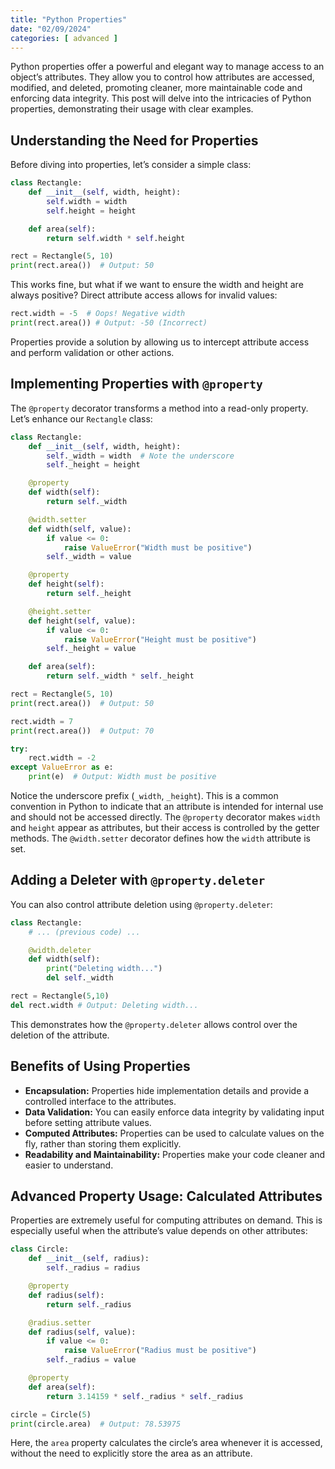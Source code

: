 ```yaml
---
title: "Python Properties"
date: "02/09/2024"
categories: [ advanced ]
---
```



Python properties offer a powerful and elegant way to manage access to an object's attributes.  They allow you to control how attributes are accessed, modified, and deleted, promoting cleaner, more maintainable code and enforcing data integrity.  This post will delve into the intricacies of Python properties, demonstrating their usage with clear examples.


## Understanding the Need for Properties

Before diving into properties, let's consider a simple class:

```python
class Rectangle:
    def __init__(self, width, height):
        self.width = width
        self.height = height

    def area(self):
        return self.width * self.height

rect = Rectangle(5, 10)
print(rect.area())  # Output: 50
```

This works fine, but what if we want to ensure the width and height are always positive?  Direct attribute access allows for invalid values:

```python
rect.width = -5  # Oops! Negative width
print(rect.area()) # Output: -50 (Incorrect)
```

Properties provide a solution by allowing us to intercept attribute access and perform validation or other actions.


## Implementing Properties with `@property`

The `@property` decorator transforms a method into a read-only property.  Let's enhance our `Rectangle` class:

```python
class Rectangle:
    def __init__(self, width, height):
        self._width = width  # Note the underscore
        self._height = height

    @property
    def width(self):
        return self._width

    @width.setter
    def width(self, value):
        if value <= 0:
            raise ValueError("Width must be positive")
        self._width = value

    @property
    def height(self):
        return self._height

    @height.setter
    def height(self, value):
        if value <= 0:
            raise ValueError("Height must be positive")
        self._height = value

    def area(self):
        return self._width * self._height

rect = Rectangle(5, 10)
print(rect.area())  # Output: 50

rect.width = 7
print(rect.area())  # Output: 70

try:
    rect.width = -2
except ValueError as e:
    print(e)  # Output: Width must be positive

```

Notice the underscore prefix (`_width`, `_height`). This is a common convention in Python to indicate that an attribute is intended for internal use and should not be accessed directly.  The `@property` decorator makes `width` and `height` appear as attributes, but their access is controlled by the getter methods.  The `@width.setter` decorator defines how the `width` attribute is set.


##  Adding a Deleter with `@property.deleter`

You can also control attribute deletion using `@property.deleter`:

```python
class Rectangle:
    # ... (previous code) ...

    @width.deleter
    def width(self):
        print("Deleting width...")
        del self._width

rect = Rectangle(5,10)
del rect.width # Output: Deleting width...
```

This demonstrates how the `@property.deleter` allows control over the deletion of the attribute.

##  Benefits of Using Properties

* **Encapsulation:**  Properties hide implementation details and provide a controlled interface to the attributes.
* **Data Validation:**  You can easily enforce data integrity by validating input before setting attribute values.
* **Computed Attributes:**  Properties can be used to calculate values on the fly, rather than storing them explicitly.
* **Readability and Maintainability:** Properties make your code cleaner and easier to understand.


## Advanced Property Usage:  Calculated Attributes

Properties are extremely useful for computing attributes on demand.  This is especially useful when the attribute's value depends on other attributes:

```python
class Circle:
    def __init__(self, radius):
        self._radius = radius

    @property
    def radius(self):
        return self._radius

    @radius.setter
    def radius(self, value):
        if value <= 0:
            raise ValueError("Radius must be positive")
        self._radius = value

    @property
    def area(self):
        return 3.14159 * self._radius * self._radius

circle = Circle(5)
print(circle.area)  # Output: 78.53975
```

Here, the `area` property calculates the circle's area whenever it is accessed, without the need to explicitly store the area as an attribute.

